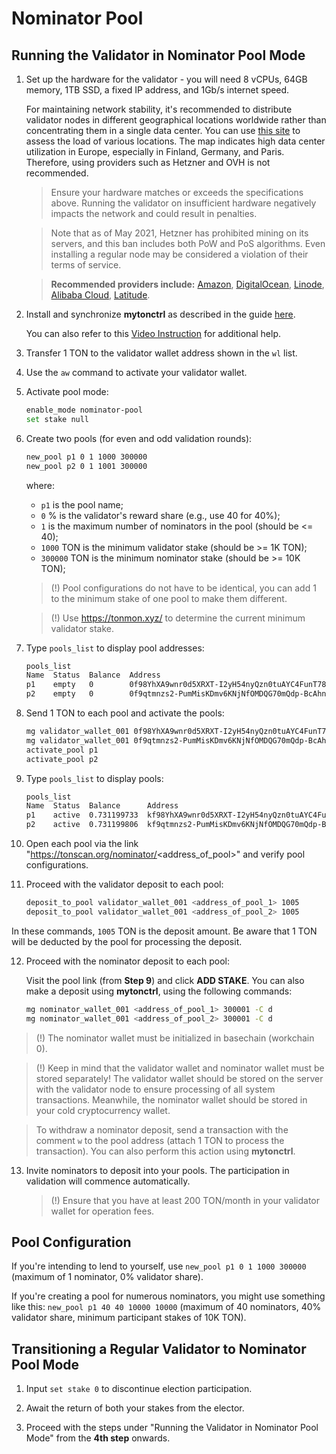 # Nominator Pool

## Running the Validator in Nominator Pool Mode

1. Set up the hardware for the validator - you will need 8 vCPUs, 64GB memory, 1TB SSD, a fixed IP address, and 1Gb/s internet speed.

   For maintaining network stability, it's recommended to distribute validator nodes in different geographical locations worldwide rather than concentrating them in a single data center. You can use [this site](https://status.toncenter.com/) to assess the load of various locations. The map indicates high data center utilization in Europe, especially in Finland, Germany, and Paris. Therefore, using providers such as Hetzner and OVH is not recommended.

   > Ensure your hardware matches or exceeds the specifications above. Running the validator on insufficient hardware negatively impacts the network and could result in penalties.

   > Note that as of May 2021, Hetzner has prohibited mining on its servers, and this ban includes both PoW and PoS algorithms. Even installing a regular node may be considered a violation of their terms of service.

   > **Recommended providers include:** [Amazon](https://aws.amazon.com/), [DigitalOcean](https://www.digitalocean.com/), [Linode](https://www.linode.com/), [Alibaba Cloud](https://alibabacloud.com/), [Latitude](https://www.latitude.sh/).

2. Install and synchronize **mytonctrl** as described in the guide [here](/participate/run-nodes/full-node).

   You can also refer to this [Video Instruction](https://ton.org/docs/#/nodes/run-node) for additional help.

3. Transfer 1 TON to the validator wallet address shown in the `wl` list.

4. Use the `aw` command to activate your validator wallet.

5. Activate pool mode:

    ```bash
    enable_mode nominator-pool 
    set stake null
    ```

6. Create two pools (for even and odd validation rounds):
   
   ```bash
   new_pool p1 0 1 1000 300000
   new_pool p2 0 1 1001 300000
   ```

   where:
    * `p1` is the pool name;
    * `0` % is the validator's reward share (e.g., use 40 for 40%);
    * `1` is the maximum number of nominators in the pool (should be <= 40);
    * `1000` TON is the minimum validator stake (should be >= 1K TON);
    * `300000` TON is the minimum nominator stake (should be >= 10K TON);

   > (!) Pool configurations do not have to be identical, you can add 1 to the minimum stake of one pool to make them different.

   > (!) Use https://tonmon.xyz/ to determine the current minimum validator stake.

7. Type `pools_list` to display pool addresses:

   ```bash
   pools_list
   Name  Status  Balance  Address
   p1    empty   0        0f98YhXA9wnr0d5XRXT-I2yH54nyQzn0tuAYC4FunT780qIT
   p2    empty   0        0f9qtmnzs2-PumMisKDmv6KNjNfOMDQG70mQdp-BcAhnV5jL
   ```

8. Send 1 TON to each pool and activate the pools:

   ```bash
   mg validator_wallet_001 0f98YhXA9wnr0d5XRXT-I2yH54nyQzn0tuAYC4FunT780qIT 1
   mg validator_wallet_001 0f9qtmnzs2-PumMisKDmv6KNjNfOMDQG70mQdp-BcAhnV5jL 1
   activate_pool p1
   activate_pool p2
   ```

9. Type `pools_list` to display pools:

   ```bash
   pools_list
   Name  Status  Balance      Address
   p1    active  0.731199733  kf98YhXA9wnr0d5XRXT-I2yH54nyQzn0tuAYC4FunT780v_W
   p2    active  0.731199806  kf9qtmnzs2-PumMisKDmv6KNjNfOMDQG70mQdp-BcAhnV8UO
   ```

10. Open each pool via the link "https://tonscan.org/nominator/<address_of_pool>" and verify pool configurations.

11. Proceed with the validator deposit to each pool:

    ```bash
    deposit_to_pool validator_wallet_001 <address_of_pool_1> 1005
    deposit_to_pool validator_wallet_001 <address_of_pool_2> 1005
    ```

   In these commands, `1005` TON is the deposit amount. Be aware that 1 TON will be deducted by the pool for processing the deposit.

12. Proceed with the nominator deposit to each pool:

    Visit the pool link (from **Step 9**) and click **ADD STAKE**. 
    You can also make a deposit using **mytonctrl**, using the following commands:

    ```bash
    mg nominator_wallet_001 <address_of_pool_1> 300001 -C d
    mg nominator_wallet_001 <address_of_pool_2> 300001 -C d
    ```

   > (!) The nominator wallet must be initialized in basechain (workchain 0).

   > (!) Keep in mind that the validator wallet and nominator wallet must be stored separately! The validator wallet should be stored on the server with the validator node to ensure processing of all system transactions. Meanwhile, the nominator wallet should be stored in your cold cryptocurrency wallet.

   > To withdraw a nominator deposit, send a transaction with the comment `w` to the pool address (attach 1 TON to process the transaction). You can also perform this action using **mytonctrl**.

13. Invite nominators to deposit into your pools. The participation in validation will commence automatically.

    > (!) Ensure that you have at least 200 TON/month in your validator wallet for operation fees.

## Pool Configuration

If you're intending to lend to yourself, use `new_pool p1 0 1 1000 300000` (maximum of 1 nominator, 0% validator share).

If you're creating a pool for numerous nominators, you might use something like this: `new_pool p1 40 40 10000 10000` (maximum of 40 nominators, 40% validator share, minimum participant stakes of 10K TON).

## Transitioning a Regular Validator to Nominator Pool Mode

1. Input `set stake 0` to discontinue election participation.

2. Await the return of both your stakes from the elector.

3. Proceed with the steps under "Running the Validator in Nominator Pool Mode" from the **4th step** onwards.
